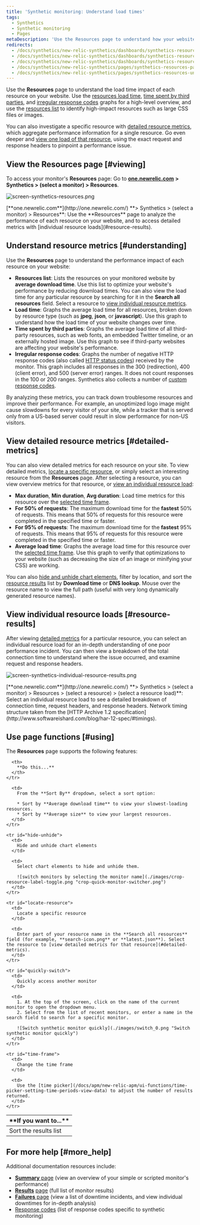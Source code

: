 ```yaml
---
title: 'Synthetic monitoring: Understand load times'
tags:
  - Synthetics
  - Synthetic monitoring
  - Pages
metaDescription: 'Use the Resources page to understand how your website''s resources perform. Compare usage across resources, or view individual resource loads.'
redirects:
  - /docs/synthetics/new-relic-synthetics/dashboards/synthetics-resources-dashboard
  - /docs/synthetics/new-relic-synthetics/dashboards/synthetics-resources-dashboard-understand-load-times
  - /docs/synthetics/new-relic-synthetics/dashboards/synthetics-resources-page-understand-load-times
  - /docs/synthetics/new-relic-synthetics/pages/synthetics-resources-page-understand-load-times
  - /docs/synthetics/new-relic-synthetics/pages/synthetics-resources-understand-load-times
---
```


Use the **Resources** page to understand the load time impact of each resource on your website. Use the [resources load time](#resources-load-time), [time spent by third parties](#third-parties), and [irregular response codes](#response-codes) graphs for a high-level overview, and use the [resources list](#resources-list) to identify high-impact resources such as large CSS files or images.

You can also investigate a specific resource with [detailed resource metrics](#detailed-metrics), which aggregate performance information for a single resource. Go even deeper and [view one load of that resource](#resource-results), using the exact request and response headers to pinpoint a performance issue.

## View the Resources page [#viewing]

To access your monitor's **Resources** page: Go to [**one.newrelic.com**](http://one.newrelic.com/) **> Synthetics > (select a monitor) > Resources**.

![screen-synthetics-resources.png](./images/resources_0.png "screen-synthetics-resources.png")

<figcaption>
  [**one.newrelic.com**](http://one.newrelic.com/) **> Synthetics > (select a monitor) > Resources**: Use the **Resources** page to analyze the performance of each resource on your website, and to access detailed metrics with [individual resource loads](#resource-results).
</figcaption>

## Understand resource metrics [#understanding]

Use the **Resources** page to understand the performance impact of each resource on your website:

* **Resources list**: Lists the resources on your monitored website by **average download time**. Use this list to optimize your website's performance by reducing download times. You can also view the load time for any particular resource by searching for it in the **Search all resources** field. Select a resource to [view individual resource metrics](#individual).
* **Load time**: Graphs the average load time for all resources, broken down by resource type (such as **jpeg**, **json**, or **javascript**). Use this graph to understand how the load time of your website changes over time.
* **Time spent by third parties**: Graphs the average load time of all third-party resources, such as web fonts, an embedded Twitter timeline, or an externally hosted image. Use this graph to see if third-party websites are affecting your website's performance.
* **Irregular response codes**: Graphs the number of negative HTTP response codes (also called [HTTP status codes](http://en.wikipedia.org/wiki/List_of_HTTP_status_codes)) received by the monitor. This graph includes all responses in the 300 (redirection), 400 (client error), and 500 (server error) ranges. It does not count responses in the 100 or 200 ranges. Synthetics also collects a number of [custom response codes](/docs/synthetics/new-relic-synthetics/using-monitors/synthetics-response-codes).

By analyzing these metrics, you can track down troublesome resources and improve their performance. For example, an unoptimized logo image might cause slowdowns for every visitor of your site, while a tracker that is served only from a US-based server could result in slow performance for non-US visitors.

## View detailed resource metrics [#detailed-metrics]

You can also view detailed metrics for each resource on your site. To view detailed metrics, [locate a specific resource](#locate-resource), or simply select an interesting resource from the **Resources** page. After selecting a resource, you can view overview metrics for that resource, or [view an individual resource load](#resource-results):

* **Max duration**, **Min duration**, **Avg duration**: Load time metrics for this resource over the [selected time frame](#time-frame).
* **For 50% of requests**: The maximum download time for the **fastest** 50% of requests. This means that 50% of requests for this resource were completed in the specified time or faster.
* **For 95% of requests**: The maximum download time for the **fastest** 95% of requests. This means that 95% of requests for this resource were completed in the specified time or faster.
* **Average load time**: Graphs the average load time for this resource over the [selected time frame](#time-frame). Use this graph to verify that optimizations to your website (such as decreasing the size of an image or minifying your CSS) are working.

You can also [hide and unhide chart elements](#hide-unhide), filter by location, and sort the [resource results](#resource-results) list by **Download time** or **DNS lookup**. Mouse over the resource name to view the full path (useful with very long dynamically generated resource names).

## View individual resource loads [#resource-results]

After viewing [detailed metrics](#detailed-metrics) for a particular resource, you can select an individual resource load for an in-depth understanding of one poor performance incident. You can then view a breakdown of the total connection time to understand where the issue occurred, and examine request and response headers.

![screen-synthetics-individual-resource-results.png](./images/resource-load.png "screen-synthetics-individual-resource-results.png")

<figcaption>
  [**one.newrelic.com**](http://one.newrelic.com/) **> Synthetics > (select a monitor) > Resources > (select a resource) > (select a resource load)**: Select an individual resource load to see a detailed breakdown of connection time, request headers, and response headers. Network timing structure taken from the [HTTP Archive 1.2 specification](http://www.softwareishard.com/blog/har-12-spec/#timings).
</figcaption>

## Use page functions [#using]

The **Resources** page supports the following features:

<table>
  <thead>
    <tr>
      <th width={200}>
        **If you want to...**
      </th>

      <th>
        **Do this...**
      </th>
    </tr>
  </thead>

  <tbody>
    <tr id="sort-results">
      <td>
        Sort the results list
      </td>

      <td>
        From the **Sort By** dropdown, select a sort option:

        * Sort by **Average download time** to view your slowest-loading resources.
        * Sort by **Average size** to view your largest resources.
      </td>
    </tr>

    <tr id="hide-unhide">
      <td>
        Hide and unhide chart elements
      </td>

      <td>
        Select chart elements to hide and unhide them.

        ![switch monitors by selecting the monitor name](./images/crop-resource-label-toggle.png "crop-quick-monitor-switcher.png")
      </td>
    </tr>

    <tr id="locate-resource">
      <td>
        Locate a specific resource
      </td>

      <td>
        Enter part of your resource name in the **Search all resources** field (for example, **search-icon.png** or **latest.json**). Select the resource to [view detailed metrics for that resource](#detailed-metrics).
      </td>
    </tr>

    <tr id="quickly-switch">
      <td>
        Quickly access another monitor
      </td>

      <td>
        1. At the top of the screen, click on the name of the current monitor to open the dropdown menu.
        2. Select from the list of recent monitors, or enter a name in the search field to search for a specific monitor.

        ![Switch synthetic monitor quickly](./images/switch_0.png "Switch synthetic monitor quickly")
      </td>
    </tr>

    <tr id="time-frame">
      <td>
        Change the time frame
      </td>

      <td>
        Use the [time picker](/docs/apm/new-relic-apm/ui-functions/time-picker-setting-time-periods-view-data) to adjust the number of results returned.
      </td>
    </tr>
  </tbody>
</table>

## For more help [#more_help]

Additional documentation resources include:

* [**Summary** page](/docs/synthetics/new-relic-synthetics/dashboards/synthetics-overview-dashboard-view-monitors-performance) (view an overview of your simple or scripted monitor's performance)
* **[Results](https://docs.newrelic.com/docs/synthetics/new-relic-synthetics/pages/synthetics-results-access-individual-monitor-runs)** [page](https://docs.newrelic.com/docs/synthetics/new-relic-synthetics/pages/synthetics-results-access-individual-monitor-runs) (full list of monitor results)
* [**Failures** page](/docs/synthetics/new-relic-synthetics/pages/synthetics-failures-troubleshoot-downtime) (view a list of downtime incidents, and view individual downtimes for in-depth analysis)
* [Response codes](/docs/synthetics/new-relic-synthetics/using-monitors/synthetics-response-codes) (list of response codes specific to synthetic monitoring)
